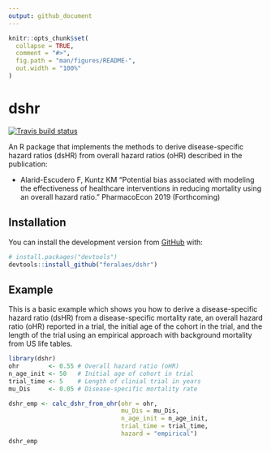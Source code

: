 ```yaml
---
output: github_document
---
```


<!-- README.md is generated from README.Rmd. Please edit that file -->

```r
knitr::opts_chunk$set(
  collapse = TRUE,
  comment = "#>",
  fig.path = "man/figures/README-",
  out.width = "100%"
)
```
# dshr

<!-- badges: start -->
[![Travis build status](https://travis-ci.org/feralaes/dshr.svg?branch=master)](https://travis-ci.org/feralaes/dshr)
<!-- badges: end -->

An R package that implements the methods to derive disease-specific hazard ratios (dsHR) from overall hazard ratios (oHR) described in the publication: 

- Alarid-Escudero F, Kuntz KM "Potential bias associated with modeling the effectiveness of healthcare interventions in reducing mortality using an overall hazard ratio." PharmacoEcon 2019 (Forthcoming)

## Installation

You can install the development version from [GitHub](https://github.com/) with:

``` r
# install.packages("devtools")
devtools::install_github("feralaes/dshr")
```
## Example

This is a basic example which shows you how to derive a disease-specific hazard ratio (dsHR) from a disease-specific mortality rate, an overall hazard ratio (oHR) reported in a trial, the initial age of the cohort in the trial, and the length of the trial using an empirical approach with background mortality from US life tables.

```r
library(dshr)
ohr        <- 0.55 # Overall hazard ratio (oHR)
n_age_init <- 50   # Initial age of cohort in trial
trial_time <- 5    # Length of clinial trial in years
mu_Dis     <- 0.05 # Disease-specific mortality rate

dshr_emp <- calc_dshr_from_ohr(ohr = ohr, 
                               mu_Dis = mu_Dis,
                               n_age_init = n_age_init, 
                               trial_time = trial_time, 
                               hazard = "empirical")
dshr_emp
```
